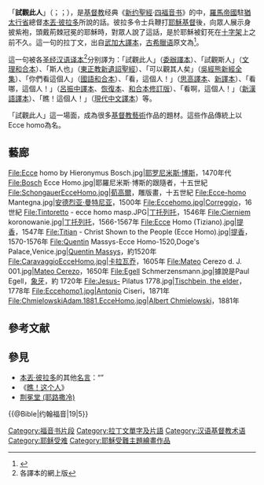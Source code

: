 {{expand|time=2016-03-12T09:23:42+00:00}}
{{耶稣}}

「'''試觀此人'''」（{{lang-la|'''''Ecce homo'''''}}；{{IPA-la|ˈɛttʃɛ ˈɔmɔ|church}}；{{IPA-la|ˈɛkkɛ ˈhɔmoː|classical}}），是[[基督教|基督教]]经典《[[新约聖經|新约聖經]]·[[四福音书|四福音书]]》的{{Bible|約翰福音|19|5}}中，[[羅馬帝國|羅馬帝國]]駐[[猶太行省|猶太行省]]總督[[本丟·彼拉多|本丟·彼拉多]]所說的話。彼拉多令士兵鞭打[[耶穌基督|耶穌基督]]後，向眾人展示身披紫袍，頭戴荊棘冠冕的耶穌時，對眾人說了這話，是於耶穌被釘死在[[十字架|十字架]]上之前不久。這一句的拉丁文，出自[[武加大譯本|武加大譯本]]，[[古希臘语|古希臘语]]原文為{{lang|el|Ἰδοὺ ὁ ἄνθρωπος}}<ref>{{cite web |url = http://bible.fhl.net/new/fhlwhparsing.php?engs=John&chap=19&sec=5 |title = CBOL 新約 Parsing 系統 |publisher = 信望愛全球資訊網 |accessdate = 2013-07-02 |archive-date = 2019-11-01 |archive-url = https://web.archive.org/web/20191101160304/http://bible.fhl.net/new/fhlwhparsing.php?engs=John&chap=19&sec=5 |dead-url = no }}</ref>。

這一句被各[[圣经汉语译本|圣经汉语译本]]<ref>各譯本的網上版</ref>分别譯为：「試觀此人」（[[委辦譯本|委辦譯本]]）、「試觀斯人」（[[和合本|文理和合本]]）、「斯人也」（[[東正教|東正教]][[新遺詔聖經|新遺詔聖經]]）、「可以觀其人矣」（[[吳經熊|吳經熊]][[新經全集|新經全集]]）、「你們看這個人」（[[和合本|國語和合本]]）、「看，這個人！」（[[思高譯本|思高譯本]]、[[聖經新譯本|新譯本]]）、「看哪，這個人！」（[[呂振中譯本|呂振中譯本]]、[[聖經恢復本|恢復本]]、[[聖經和合本修訂版|和合本修訂版]]）、「看啊，這個人！」（[[聖經新漢語譯本|新漢語譯本]]）、「瞧！這個人！」（[[聖經現代中文譯本|現代中文譯本]]）等。

「試觀此人」這一場面，成為很多[[基督教藝術|基督教藝術]]作品的題材。這些作品傳統上以Ecce homo為名。

== 藝廊 ==
<gallery>
File:Ecce homo by Hieronymus Bosch.jpg|[[耶罗尼米斯·博斯|耶罗尼米斯·博斯]]，1470年代
File:Bosch Ecce Homo.jpg|耶羅尼米斯·博斯的跟隨者，十五世紀
File:SchongauerEcceHomo.jpg|[[荀高爾|荀高爾]]，雕版畫，十五世紀
File:Ecce-homo Mantegna.jpg|[[安德烈亚·曼特尼亚|安德烈亚·曼特尼亚]]，1500年
File:Eccehomo.jpg|[[Correggio|Correggio]]，16世紀
File:Tintoretto - ecce homo masp.JPG|[[丁托列托|丁托列托]]，1546年
File:Cierniem koronowanie.jpg|[[丁托列托|丁托列托]]，1566-1567年
File:Ecce Homo (Tiziano).jpg|[[提齊安諾·維伽略|提香]]，1547年
File:Titian - Christ Shown to the People (Ecce Homo).jpg|[[提齊安諾·維伽略|提香]]，1570-1576年
File:Quentin Massys-Ecce Homo-1520,Doge's Palace,Venice.jpg|[[Quentin_Massys|Quentin Massys]]，約1520年
File:CaravaggioEcceHomo.jpg|[[卡拉瓦乔|卡拉瓦乔]]，1605年
File:Mateo Cerezo d. J. 001.jpg|[[Mateo_Cerezo|Mateo Cerezo]]，1650年
File:Egell Schmerzensmann.jpg|據說是Paul Egell，[[象牙|象牙]]，約 1720年
File:Jesus- Pilatus 1778.jpg|[[Johann_Heinrich_Tischbein|Tischbein, the elder]]，1778年
File:Eccehomo1.jpg|Antonio Ciseri，1871年
File:ChmielowskiAdam.1881.EcceHomo.jpg|[[Albert_Chmielowski|Albert Chmielowski]]，1881年
</gallery>

== 參考文献 ==
{{Reflist}}

== 參見 ==
{{Portal box|人物|基督教}}
* [[本丟·彼拉多|本丟·彼拉多]]的其他[[名言|名言]]：“{{link-en|真理是什麼？|John 18:38}}”
*《[[瞧！这个人|瞧！这个人]]》
* [[荆冕堂_(耶路撒冷)|荆冕堂 (耶路撒冷)]]

{{@Bible|约翰福音|19|5}}
[[Category:福音书片段|Category:福音书片段]]
[[Category:拉丁文單字及片語|Category:拉丁文單字及片語]]
[[Category:汉语基督教术语|Category:汉语基督教术语]]
[[Category:耶稣受难|Category:耶稣受难]]
[[Category:耶穌受難主題繪畫作品|Category:耶穌受難主題繪畫作品]]